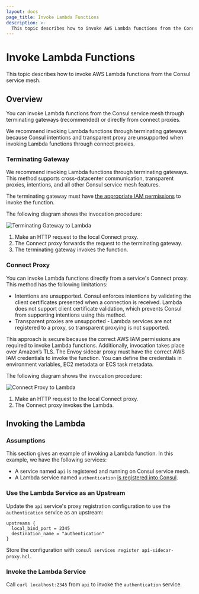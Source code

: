 ```yaml
---
layout: docs
page_title: Invoke Lambda Functions
description: >-
  This topic describes how to invoke AWS Lambda functions from the Consul service mesh.
---
```


# Invoke Lambda Functions

This topic describes how to invoke AWS Lambda functions from the Consul service mesh.

## Overview

You can invoke Lambda functions from the Consul service mesh through terminating gateways (recommended) or directly from connect proxies.

We recommend invoking Lambda functions through terminating gateways because Consul intentions and transparent proxy are unsupported when invoking Lambda functions through connect proxies. 

### Terminating Gateway

We recommend invoking Lambda functions through terminating gateways. This method supports cross-datacenter communication, transparent
proxies, intentions, and all other Consul service mesh features. 

The terminating gateway must have [the appropriate IAM permissions](/docs/lambda/requirements#allow-envoy-to-invoke-the-lambda)
to invoke the function.

The following diagram shows the invocation procedure:

<ImageConfig width={700}>

![Terminating Gateway to Lambda](/img/terminating_gateway_to_lambda.svg)

</ImageConfig>

1. Make an HTTP request to the local Connect proxy.
1. The Connect proxy forwards the request to the terminating gateway.
1. The terminating gateway invokes the function.

### Connect Proxy

You can invoke Lambda functions directly from a service's Connect proxy.
This method has the following limitations:
- Intentions are unsupported. Consul enforces intentions by validating the client certificates presented when a connection is received. Lambda does not support client certificate validation, which prevents Consul from supporting intentions using this method.
- Transparent proxies are unsupported - Lambda services are not
  registered to a proxy, so transparent proxying is not supported.

This approach is secure because the correct AWS IAM permissions are required to invoke Lambda functions. Additionally, invocation takes place over Amazon’s TLS. The Envoy sidecar proxy must have the correct AWS IAM credentials to invoke the function.
You can define the credentials in environment variables, EC2 metadata or ECS
task metadata.

The following diagram shows the invocation procedure:

<ImageConfig width={400}>

![Connect Proxy to Lambda](/img/connect_proxy_to_lambda.svg)

</ImageConfig>

1. Make an HTTP request to the local Connect proxy.
2. The Connect proxy invokes the Lambda.

## Invoking the Lambda

### Assumptions
This section gives an example of invoking a Lambda function. In this example, we have the following services:

* A service named `api` is registered and running on Consul service mesh.
* A Lambda service named `authentication` [is registered into Consul](/docs/lambda/registration/overview).

### Use the Lambda Service as an Upstream

Update the `api` service's proxy registration configuration to use the
`authentication` service as an upstream:

```hcl
upstreams {
  local_bind_port = 2345
  destination_name = "authentication"
}
```

Store the configuration with `consul services register api-sidecar-proxy.hcl`.

### Invoke the Lambda Service

Call `curl localhost:2345` from `api` to invoke the `authentication` service.
